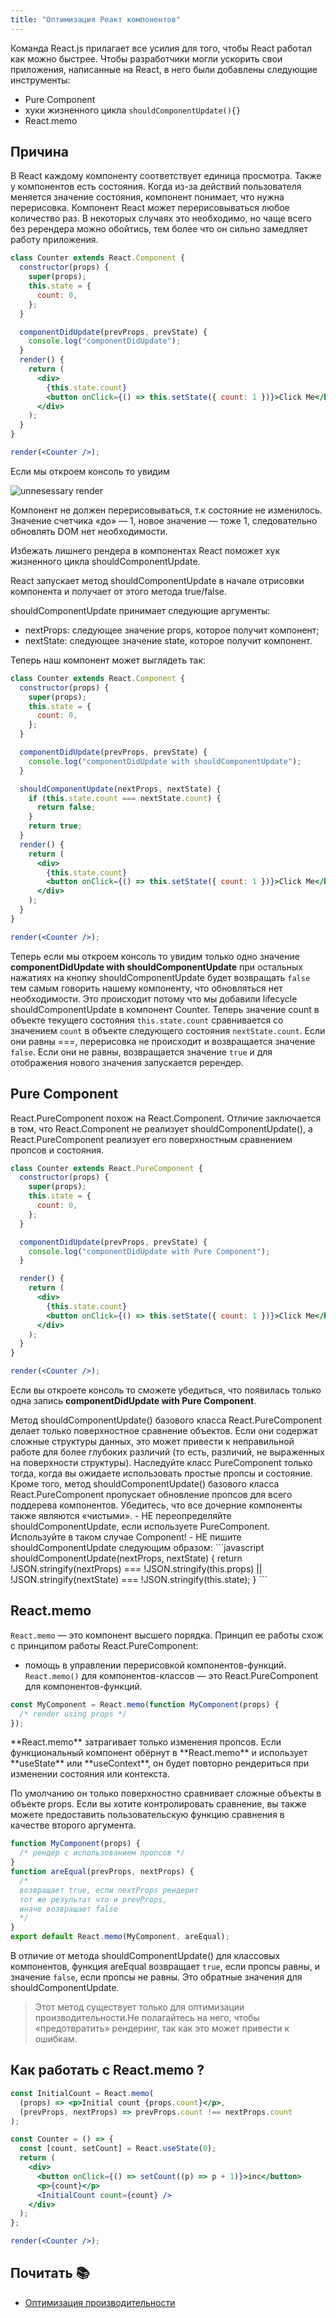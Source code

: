 ```yaml
---
title: "Оптимизация Реакт компонентов"
---
```



Команда React.js прилагает все усилия для того, чтобы React работал как можно быстрее.
Чтобы разработчики могли ускорить свои приложения, написанные на React, в него были добавлены следующие инструменты:

- Pure Component
- хуки жизненного цикла `shouldComponentUpdate(){}`
- React.memo

## Причина

В React каждому компоненту соответствует единица просмотра.
Также у компонентов есть состояния.
Когда из-за действий пользователя меняется значение состояния, компонент понимает, что нужна перерисовка.
Компонент React может перерисовываться любое количество раз.
В некоторых случаях это необходимо, но чаще всего без ререндера можно обойтись, тем более что он сильно замедляет работу приложения.

```jsx live=true
class Counter extends React.Component {
  constructor(props) {
    super(props);
    this.state = {
      count: 0,
    };
  }

  componentDidUpdate(prevProps, prevState) {
    console.log("componentDidUpdate");
  }
  render() {
    return (
      <div>
        {this.state.count}
        <button onClick={() => this.setState({ count: 1 })}>Click Me</button>
      </div>
    );
  }
}

render(<Counter />);
```

Если мы откроем консоль то увидим

<img src="https://snipboard.io/iMZPAe.jpg" alt="unnesessary render" />

Компонент не должен перерисовываться, т.к состояние не изменилось.
Значение счетчика «до­»­­ — 1, новое значение — тоже 1, следовательно обновлять DOM нет необходимости.

Избежать лишнего рендера в компонентах React поможет хук жизненного цикла shouldComponentUpdate.

React запускает метод shouldComponentUpdate в начале отрисовки компонента и получает от этого метода true/false.

shouldComponentUpdate принимает следующие аргументы:

- nextProps: следующее значение props, которое получит компонент;
- nextState: следующее значение state, которое получит компонент.

Теперь наш компонент может выглядеть так:

```jsx live=true
class Counter extends React.Component {
  constructor(props) {
    super(props);
    this.state = {
      count: 0,
    };
  }

  componentDidUpdate(prevProps, prevState) {
    console.log("componentDidUpdate with shouldComponentUpdate");
  }

  shouldComponentUpdate(nextProps, nextState) {
    if (this.state.count === nextState.count) {
      return false;
    }
    return true;
  }
  render() {
    return (
      <div>
        {this.state.count}
        <button onClick={() => this.setState({ count: 1 })}>Click Me</button>
      </div>
    );
  }
}

render(<Counter />);
```

Теперь если мы откроем консоль то увидим только одно значение **componentDidUpdate with shouldComponentUpdate**
при остальных нажатиях на кнопку shouldComponentUpdate будет возвращать `false` тем самым говорить нашему компоненту, что обновляться нет необходимости.
Это происходит потому что мы добавили lifecycle shouldComponentUpdate в компонент Counter.
Теперь значение count в объекте текущего состояния `this.state.count` сравнивается со значением `count` в объекте следующего состояния `nextState.count`.
Если они равны ===, перерисовка не происходит и возвращается значение `false`.
Если они не равны, возвращается значение `true` и для отображения нового значения запускается ререндер.

## Pure Component

React.PureComponent похож на React.Component.
Отличие заключается в том, что React.Component не реализует shouldComponentUpdate(),
а React.PureComponent реализует его поверхностным сравнением пропсов и состояния.

```jsx live=true
class Counter extends React.PureComponent {
  constructor(props) {
    super(props);
    this.state = {
      count: 0,
    };
  }

  componentDidUpdate(prevProps, prevState) {
    console.log("componentDidUpdate with Pure Component");
  }

  render() {
    return (
      <div>
        {this.state.count}
        <button onClick={() => this.setState({ count: 1 })}>Click Me</button>
      </div>
    );
  }
}

render(<Counter />);
```

Если вы откроете консоль то сможете убедиться, что появилась только одна запись **componentDidUpdate with Pure Component**.

<Admonition type="note">
Метод shouldComponentUpdate() базового класса React.PureComponent делает только поверхностное сравнение объектов. 
Если они содержат сложные структуры данных, это может привести к неправильной работе для более глубоких различий (то есть, различий, не выраженных на поверхности структуры).
Наследуйте класс PureComponent только тогда, когда вы ожидаете использовать простые пропсы и состояние. 
Кроме того, метод shouldComponentUpdate() базового класса React.PureComponent пропускает обновление пропсов для всего поддерева компонентов. 
Убедитесь, что все дочерние компоненты также являются «чистыми».

</Admonition>
<Admonition type="important" title="Примечание">
- НЕ переопределяйте shouldComponentUpdate, если используете PureComponent. Используйте в таком случае Component!
- НЕ пишите shouldComponentUpdate следующим образом:
```javascript 
shouldComponentUpdate(nextProps, nextState) {
return !JSON.stringify(nextProps) === !JSON.stringify(this.props) || !JSON.stringify(nextState) === !JSON.stringify(this.state);
}
```
</Admonition>

## React.memo

`React.memo` — это компонент высшего порядка.
Принцип ее работы схож с принципом работы React.PureComponent:

- помощь в управлении перерисовкой компонентов-функций.
  `React.memo()` для компонентов-классов — это React.PureComponent для компонентов-функций.

```jsx
const MyComponent = React.memo(function MyComponent(props) {
  /* render using props */
});
```

<Admonition type="important" title="Важно">
  **React.memo** затрагивает только изменения пропсов. Если функциональный
  компонент обёрнут в **React.memo** и использует **useState** или
  **useContext**, он будет повторно рендериться при изменении состояния или
  контекста.
</Admonition>

По умолчанию он только поверхностно сравнивает сложные объекты в объекте props.
Если вы хотите контролировать сравнение, вы также можете предоставить пользовательскую функцию сравнения в качестве второго аргумента.

```jsx
function MyComponent(props) {
  /* рендер с использованием пропсов */
}
function areEqual(prevProps, nextProps) {
  /*
  возвращает true, если nextProps рендерит
  тот же результат что и prevProps,
  иначе возвращает false
  */
}
export default React.memo(MyComponent, areEqual);
```

<Admonition type="note" title="Примечание">

В отличие от метода shouldComponentUpdate() для классовых компонентов, функция areEqual возвращает `true`, если пропсы равны, и значение `false`, если пропсы не равны.
Это обратные значения для shouldComponentUpdate.

</Admonition>

> Этот метод существует только для оптимизации производительности.Не полагайтесь на него, чтобы «предотвратить» рендеринг, так как это может привести к ошибкам.

## Как работать с React.memo ?

```jsx live=true
const InitialCount = React.memo(
  (props) => <p>Initial count {props.count}</p>,
  (prevProps, nextProps) => prevProps.count !== nextProps.count
);

const Counter = () => {
  const [count, setCount] = React.useState(0);
  return (
    <div>
      <button onClick={() => setCount((p) => p + 1)}>inc</button>
      <p>{count}</p>
      <InitialCount count={count} />
    </div>
  );
};

render(<Counter />);
```

## Почитать 📚

- [Оптимизация производительности](https://ru.reactjs.org/docs/optimizing-performance.html)
